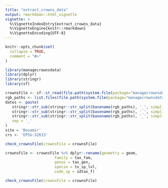 ```yaml
---
title: "extract_crowns_data"
output: rmarkdown::html_vignette
vignette: >
  %\VignetteIndexEntry{extract_crowns_data}
  %\VignetteEngine{knitr::rmarkdown}
  %\VignetteEncoding{UTF-8}
---
```


```r
knitr::opts_chunk$set(
  collapse = TRUE,
  comment = "#>"
)
```

```r
library(managecrownsdata)
library(dplyr)
library(stringr)
library(sf)
```

```r
crownsFile <- sf::st_read(file.path(system.file(package="managecrownsdata"), '/crowns/crowns_test.gpkg'))
rgb_paths <- list.files(file.path(system.file(package="managecrownsdata"), 'rgb/'), full.names = TRUE)
dates <- paste(
   stringr::str_sub(stringr::str_split(basename(rgb_paths), '_', simplify = TRUE)[,2],1,4),
   stringr::str_sub(stringr::str_split(basename(rgb_paths), '_', simplify = TRUE)[,2],5,6),
   stringr::str_sub(stringr::str_split(basename(rgb_paths), '_', simplify = TRUE)[,2],7,8),
   sep = '_'
)
site = 'Bouamir'
crs <- 'EPSG:32633'
```

```r

check_crownsFile(crownsFile = crownsFile)

crownsFile <- crownsFile %>% dplyr::rename(geometry = geom,
                      family = tax_fam,
                      genus = tax_gen,
                      specie = tx_sp_lvl,
                      code_sp = idtax_f)

check_crownsFile(crownsFile = crownsFile)
```
